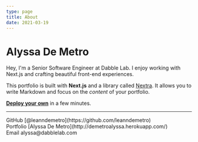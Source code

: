 ```yaml
---
type: page
title: About
date: 2021-03-19
---
```


# Alyssa De Metro

Hey, I'm a Senior Software Engineer at Dabble Lab. I enjoy working with Next.js and crafting beautiful front-end experiences.

This portfolio is built with **Next.js** and a library called [Nextra](https://nextra.vercel.app/). It allows you to write Markdown and focus on the _content_ of your portfolio.

[**Deploy your own**](https://vercel.com/new/git/external?repository-url=https://github.com/vercel-solutions/nextjs-portfolio-starter&project-name=portfolio&repository-name=portfolio) in a few minutes.

---

<div>
  GitHub [@leanndemetro](https://github.com/leanndemetro)
  <br />
  Portfolio [Alyssa De Metro](http://demetroalyssa.herokuapp.com/)
  <br />
  Email alyssa@dabblelab.com
</div>

